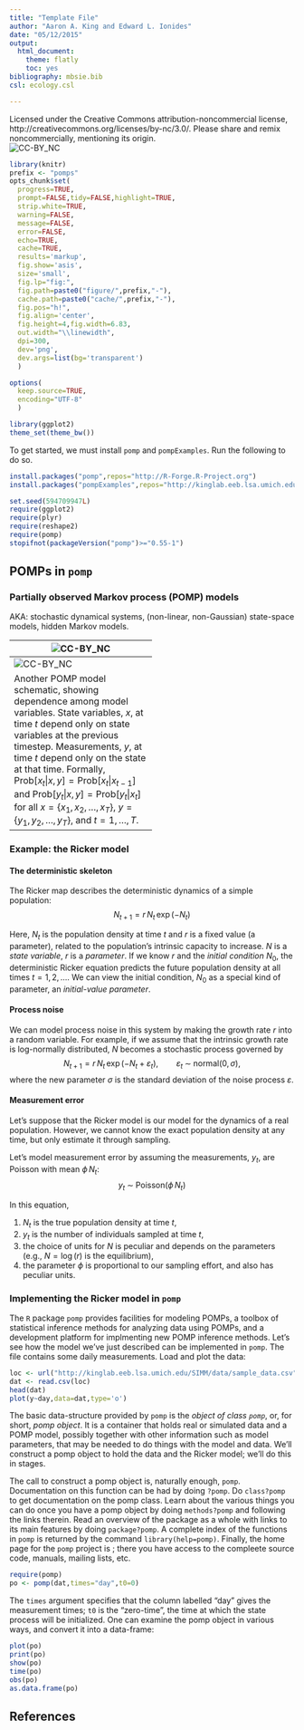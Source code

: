 ```yaml
---
title: "Template File"
author: "Aaron A. King and Edward L. Ionides"
date: "05/12/2015"
output:
  html_document:
    theme: flatly
    toc: yes
bibliography: mbsie.bib
csl: ecology.csl

---
```


Licensed under the Creative Commons attribution-noncommercial license, http://creativecommons.org/licenses/by-nc/3.0/.
Please share and remix noncommercially, mentioning its origin.  
![CC-BY_NC](http://kinglab.eeb.lsa.umich.edu/graphics/cc-by-nc.png)

```r
library(knitr)
prefix <- "pomps"
opts_chunk$set(
  progress=TRUE,
  prompt=FALSE,tidy=FALSE,highlight=TRUE,
  strip.white=TRUE,
  warning=FALSE,
  message=FALSE,
  error=FALSE,
  echo=TRUE,
  cache=TRUE,
  results='markup',
  fig.show='asis',
  size='small',
  fig.lp="fig:",
  fig.path=paste0("figure/",prefix,"-"),
  cache.path=paste0("cache/",prefix,"-"),
  fig.pos="h!",
  fig.align='center',
  fig.height=4,fig.width=6.83,
  out.width="\\linewidth",
  dpi=300,
  dev='png',
  dev.args=list(bg='transparent')
  )

options(
  keep.source=TRUE,
  encoding="UTF-8"
  )

library(ggplot2)
theme_set(theme_bw())
```

To get started, we must install `pomp` and `pompExamples`.
Run the following to do so.
```r
install.packages("pomp",repos="http://R-Forge.R-Project.org")
install.packages("pompExamples",repos="http://kinglab.eeb.lsa.umich.edu/R")
```

```r
set.seed(594709947L)
require(ggplot2)
require(plyr)
require(reshape2)
require(pomp)
stopifnot(packageVersion("pomp")>="0.55-1")
```

## POMPs in `pomp`

### Partially observed Markov process (POMP) models

AKA: stochastic dynamical systems, (non-linear, non-Gaussian) state-space models, hidden Markov models.

-----------------------------------
![CC-BY_NC](http://kinglab.eeb.lsa.umich.edu/ICTPWID/SaoPaulo_2015/Aaron/graphics/state_space_diagram1.png)

Schematic of the structure of a POMP showing causal relations and direction of information flow.
**The key perspective to keep in mind is that the model is to be viewed as the process that generated the data.**

-----------------------------------
![CC-BY_NC](http://kinglab.eeb.lsa.umich.edu/ICTPWID/SaoPaulo_2015/Aaron/graphics/state_space_diagram2.png)

Another POMP model schematic, showing dependence among model variables.
State variables, $x$, at time $t$ depend only on state variables at the previous timestep.
Measurements, $y$, at time $t$ depend only on the state at that time.
Formally, $\mathrm{Prob}[x_t|x,y]=\mathrm{Prob}[x_t|x_{t-1}]$ and $\mathrm{Prob}[y_t|x,y]=\mathrm{Prob}[y_t|x_{t}]$ for all $x=\{x_1,x_2,\dots,x_T\}$, $y=\{y_1,y_2,\dots,y_T\}$, and $t=1,\dots,T$.

-----------------------------------

### Example: the Ricker model

#### The deterministic skeleton

The Ricker map describes the deterministic dynamics of a simple population:
$$N_{t+1} = r\,N_{t}\,\exp(-N_{t})$$

Here, $N_t$ is the population density at time $t$ and $r$ is a fixed value (a parameter), related to the population's intrinsic capacity to increase.
$N$ is a *state variable*, $r$ is a *parameter*.
If we know $r$ and the *initial condition* $N_0$, the deterministic Ricker equation predicts the future population density at all times $t=1,2,\dots$.
We can view the initial condition, $N_0$ as a special kind of parameter, an *initial-value parameter*.

#### Process noise

We can model process noise in this system by making the growth rate $r$ into a random variable.
For example, if we assume that the intrinsic growth rate is log-normally distributed, $N$ becomes a stochastic process governed by
$$N_{t+1} = r\,N_{t}\,\exp(-N_{t}+\varepsilon_{t}), \qquad \varepsilon_{t}\;\sim\;\mathrm{normal}(0,\sigma),$$
where the new parameter $\sigma$ is the standard deviation of the noise process $\varepsilon$.

#### Measurement error

Let's suppose that the Ricker model is our model for the dynamics of a real population.
However, we cannot know the exact population density at any time, but only estimate it through sampling.

Let's model measurement error by assuming the measurements, $y_t$, are Poisson with mean $\phi\,N_t$:
$$y_{t}\;\sim\;\mathrm{Poisson}(\phi\,N_{t})$$

In this equation,

1. $N_t$ is the true population density at time $t$,
2. $y_t$ is the number of individuals sampled at time $t$,
3. the choice of units for $N$ is peculiar and depends on the parameters (e.g., $N=\log(r)$ is the equilibrium),
4. the parameter $\phi$ is proportional to our sampling effort, and also has peculiar units.

### Implementing the Ricker model in `pomp`

The `R` package `pomp` provides facilities for modeling POMPs, a toolbox of statistical inference methods for analyzing data using POMPs, and a development platform for implmenting new POMP inference methods.
Let's see how the model we've just described can be implemented in `pomp`.
The file \texttt{sample\_data.csv} contains some daily measurements.
Load and plot the data:
```r
loc <- url("http://kinglab.eeb.lsa.umich.edu/SIMM/data/sample_data.csv")
dat <- read.csv(loc)
head(dat)
plot(y~day,data=dat,type='o')
```
The basic data-structure provided by `pomp` is the *object of class `pomp`*, or, for short, *pomp object*.
It is a container that holds real or simulated data and a POMP model, possibly together with other information such as model parameters, that may be needed to do things with the model and data.
We'll construct a pomp object to hold the data and the Ricker model; we'll do this in stages.

The call to construct a pomp object is, naturally enough, `pomp`.
Documentation on this function can be had by doing `?pomp`. 
Do `class?pomp` to get documentation on the pomp class.
Learn about the various things you can do once you have a pomp object by doing `methods?pomp` and following the links therein.
Read an overview of the package as a whole with links to its main features by doing `package?pomp`.
A complete index of the functions in `pomp` is returned by the command `library(help=pomp)`.
Finally, the home page for the `pomp` project is \url{http://pomp.r-forge.r-project.org}; there you have access to the compleete source code, manuals, mailing lists, etc.

```r
require(pomp)
po <- pomp(dat,times="day",t0=0)
```
The `times` argument specifies that the column labelled "day" gives the measurement times;
`t0` is the "zero-time", the time at which the state process will be initialized.
One can examine the pomp object in various ways, and convert it into a data-frame:
```r
plot(po)
print(po)
show(po)
time(po)
obs(po)
as.data.frame(po)
```


## References
